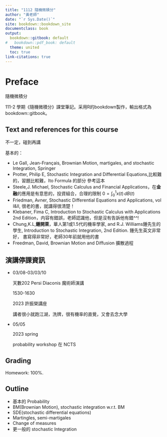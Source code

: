 ```yaml
---
title: "1112 隨機微積分"
author: "黃老師"
date: "`r Sys.Date()`"
site: bookdown::bookdown_site
documentclass: book
output:
  bookdown::gitbook: default
#   bookdown::pdf_book: default
  theme: united
  toc: true
link-citations: true
---
```


# Preface {-}
隨機微積分


111-2 學期《隨機微積分》課堂筆記。采用R的bookdown製作，輸出格式為bookdown::gitbook。

## Text and references for this course

不一定，碰到再講

基本的：

- Le Gall, Jean-Français, Brownian Motion, martigales, and stochastic Integration, Springer
- Protter, Philip E, Stochastic Integration and Differential Equations,比較難的，習題比較難，Ito Formula 的部分 參考這本
- Steele,J. Michael, Stochastic Calculus and Financial Applications，在**金融**的應用是有意思的，投資組合，合理的限制
  $0=\int_0^1 x(t)\, dB(t)$
- Friedman, Avner, Stochastic Differential Equations and Applications, vol I&II, 很老的書，就講得很清楚！
- Klebaner, Fima C, Introduction to Stochastic Calculus with Applications 2nd Edition，内容有錯誤，老師認識他，但是沒有告訴他有錯^^!
- Chung,K.L,**鍾開萊**，華人第1或1.5代的機率學家, and R.J. Williams鍾先生的學生, Introduction to Stochastic Integration, 2nd Edition. 鍾先生英文非常好， 書寫得非常好，老師30年前就用他的書
- Freedman, David, Brownian Motion and Diffusion 擴散過程


## 演講停課資訊

- 03/08-03/03/10
  
  天數202
  Persi Diaconis 魔術師演講

  1530-1630

  2023 許振榮講座

  講者很小就跑江湖，洗牌，很有機率的直覺，又會去念大學

- 05/05

  2023 spring 

  probability workshop 在 NCTS





## Grading
Homework: 100%.

## Outline

- 基本的 Probability
- BM(Brownian Motion), stochastic integration w.r.t. BM
- SDE(stochastic differential equations)
- Martingles, semi-martigales
- Change of measures
- 更一般的 stochastic Integration